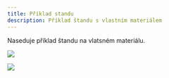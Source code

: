 ```yaml
---
title: Příklad standu
description: Příklad štandu s vlastním materiálem
---
```


Naseduje příklad štandu na vlatsném materiálu.


![](../../../../assets/08a450cb-37b0-4309-ac3a-dff1fd65d005.jpeg)

![](../../../../assets/7062c1ee-4410-42ce-bd64-7ec7b70efe36.jpeg)


<Icon name="warning" color="red" size="2rem" />
<Icon name="approve-check" color="green" size="2rem" />